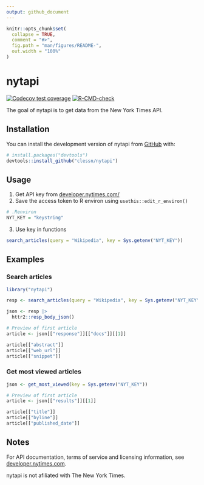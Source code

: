 ```yaml
---
output: github_document
---
```


<!-- README.md is generated from README.Rmd. Please edit that file -->

```r
knitr::opts_chunk$set(
  collapse = TRUE,
  comment = "#>",
  fig.path = "man/figures/README-",
  out.width = "100%"
)
```

# nytapi

<!-- badges: start -->
[![Codecov test coverage](https://codecov.io/gh/clessn/wikirest/branch/main/graph/badge.svg)](https://app.codecov.io/gh/clessn/wikirest?branch=main)
[![R-CMD-check](https://github.com/clessn/nytapi/actions/workflows/R-CMD-check.yaml/badge.svg)](https://github.com/clessn/nytapi/actions/workflows/R-CMD-check.yaml)
<!-- badges: end -->

The goal of nytapi is to get data from the New York Times API.

## Installation

You can install the development version of nytapi from [GitHub](https://github.com/) with:

``` r
# install.packages("devtools")
devtools::install_github("clessn/nytapi")
```

## Usage

1. Get API key from [developer.nytimes.com/](https://developer.nytimes.com/)
2. Save the access token to R environ using `usethis::edit_r_environ()`

```r
# .Renviron
NYT_KEY = "keystring"
```

3. Use key in functions

```r
search_articles(query = "Wikipedia", key = Sys.getenv("NYT_KEY"))
```

## Examples

### Search articles

```r
library("nytapi")

resp <- search_articles(query = "Wikipedia", key = Sys.getenv("NYT_KEY"))

json <- resp |>
  httr2::resp_body_json()

# Preview of first article
article <- json[["response"]][["docs"]][[1]]

article[["abstract"]]
article[["web_url"]]
article[["snippet"]]
```

### Get most viewed articles

```r
json <- get_most_viewed(key = Sys.getenv("NYT_KEY"))

# Preview of first article
article <- json[["results"]][[1]]

article[["title"]]
article[["byline"]]
article[["published_date"]]
```

## Notes

For API documentation, terms of service and licensing information, see [developer.nytimes.com](https://developer.nytimes.com/).

nytapi is not afiliated with The New York Times.
